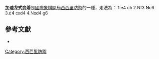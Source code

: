 {{Chess notation}}
'''加速龙式变着'''是[[國際象棋開局|國際象棋開局]][[西西里防禦|西西里防禦]]的一種，走法為：
1.e4 c5 2.Nf3 Nc6 3.d4 cxd4 4.Nxd4 g6

{{Infobox chess opening
|openingname = 加速龙式变着
|image = {{Chess diagram
|
|
 |rd|  |bd|qd|kd|bd|nd|rd
 |pd|pd|  |pd|pd|pd|  |pd
 |  |  |nd|  |  |  |pd|  
 |  |  |  |  |  |  |  |  
 |  |  |  |nl|pl|  |  |  
 |  |  |  |  |  |  |  |  
 |pl|pl|pl|  |  |pl|pl|pl
 |rl|nl|bl|ql|kl|bl|  |rl
|
}}
|moves = 1.e4 c5 2.Nf3 Nc6 3.d4 cxd4 4.Nxd4 g6
|ECO = B34–B39
|birth =
|nameorigin = 
|parentopening = [[西西里防禦|西西里防禦]]
|chessgid=865781&move=5&moves=e4.c5.Nf3.Nc6.d4.cxd4.Nxd4.g6&nodes=21720.32033.32034.32035.32036.32037.32038.865781
}}
==參考文獻==
{{reflist}}
*{{cite book | author={{tsl|en|Raymond Keene|}} | author2=[[加里·基莫维奇·卡斯帕罗夫|Gary Kasparov]] | year=1989–1994 | title=Batsford Chess Openings 2 | publisher=B.T. Batsford Ltd | isbn=0-8050-3409-9}}

[[Category:西西里防禦|Category:西西里防禦]]